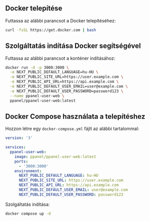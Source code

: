 ## Docker telepítése

Futtassa az alábbi parancsot a Docker telepítéséhez:

```bash
curl -fsSL https://get.docker.com | bash
```

## Szolgáltatás indítása Docker segítségével

Futtassa az alábbi parancsot a konténer indításához:

```bash
docker run -d -p 3000:3000 \
  -e NEXT_PUBLIC_DEFAULT_LANGUAGE=hu-HU \
  -e NEXT_PUBLIC_SITE_URL=https://user.example.com \
  -e NEXT_PUBLIC_API_URL=https://api.example.com \
  -e NEXT_PUBLIC_DEFAULT_USER_EMAIL=user@example.com \
  -e NEXT_PUBLIC_DEFAULT_USER_PASSWORD=password123 \
  --name ppanel-user-web \
  ppanel/ppanel-user-web:latest
```

## Docker Compose használata a telepítéshez

Hozzon létre egy `docker-compose.yml` fájlt az alábbi tartalommal:

```yaml
version: '3'

services:
  ppanel-user-web:
    image: ppanel/ppanel-user-web:latest
    ports:
      - '3000:3000'
    environment:
      NEXT_PUBLIC_DEFAULT_LANGUAGE: hu-HU
      NEXT_PUBLIC_SITE_URL: https://user.example.com
      NEXT_PUBLIC_API_URL: https://api.example.com
      NEXT_PUBLIC_DEFAULT_USER_EMAIL: user@example.com
      NEXT_PUBLIC_DEFAULT_USER_PASSWORD: password123
```

Szolgáltatás indítása:

```bash
docker compose up -d
```



<Giscus />
